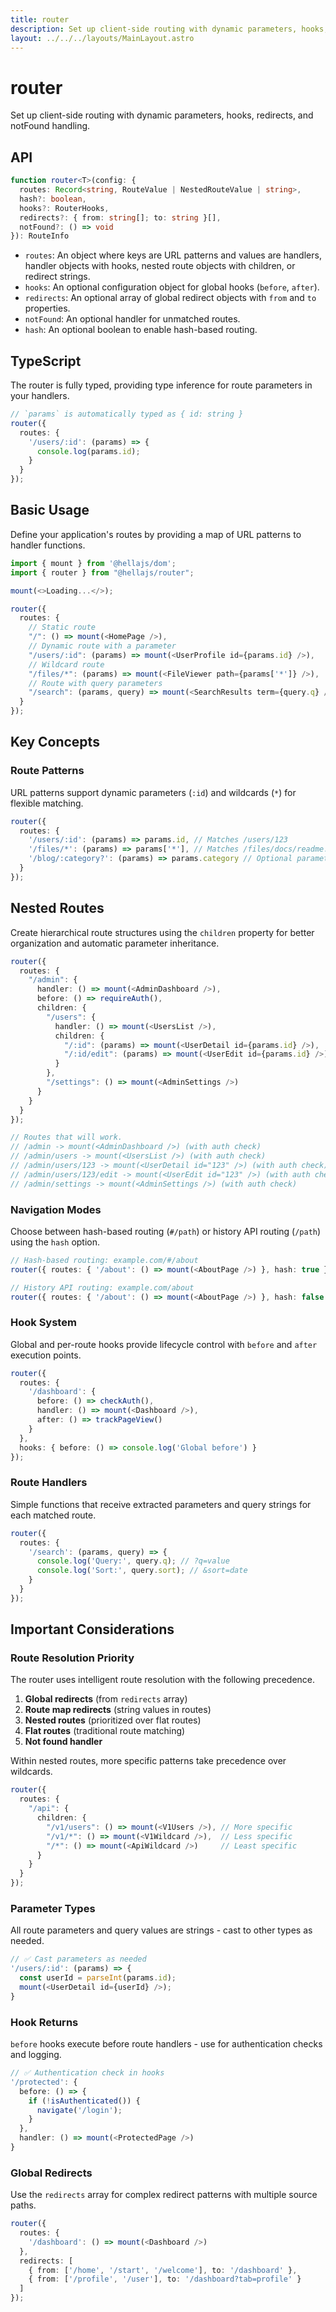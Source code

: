 ```yaml
---
title: router
description: Set up client-side routing with dynamic parameters, hooks, redirects, and notFound handling.
layout: ../../../layouts/MainLayout.astro
---
```


# router

Set up client-side routing with dynamic parameters, hooks, redirects, and notFound handling.

## API

```typescript
function router<T>(config: {
  routes: Record<string, RouteValue | NestedRouteValue | string>,
  hash?: boolean,
  hooks?: RouterHooks,
  redirects?: { from: string[]; to: string }[],
  notFound?: () => void
}): RouteInfo
```
- `routes`: An object where keys are URL patterns and values are handlers, handler objects with hooks, nested route objects with children, or redirect strings.
- `hooks`: An optional configuration object for global hooks (`before`, `after`).
- `redirects`: An optional array of global redirect objects with `from` and `to` properties.
- `notFound`: An optional handler for unmatched routes.
- `hash`: An optional boolean to enable hash-based routing.

## TypeScript

The router is fully typed, providing type inference for route parameters in your handlers.

```typescript
// `params` is automatically typed as { id: string }
router({
  routes: {
    '/users/:id': (params) => {
      console.log(params.id);
    }
  }
});
```

## Basic Usage

Define your application's routes by providing a map of URL patterns to handler functions.

```typescript
import { mount } from '@hellajs/dom';
import { router } from "@hellajs/router";

mount(<>Loading...</>);

router({
  routes: {
    // Static route
    "/": () => mount(<HomePage />),
    // Dynamic route with a parameter
    "/users/:id": (params) => mount(<UserProfile id={params.id} />),
    // Wildcard route
    "/files/*": (params) => mount(<FileViewer path={params['*']} />),
    // Route with query parameters
    "/search": (params, query) => mount(<SearchResults term={query.q} />),
  }
});
```

## Key Concepts


### Route Patterns

URL patterns support dynamic parameters (`:id`) and wildcards (`*`) for flexible matching.

```typescript
router({
  routes: {
    '/users/:id': (params) => params.id, // Matches /users/123
    '/files/*': (params) => params['*'], // Matches /files/docs/readme.txt
    '/blog/:category?': (params) => params.category // Optional parameter
  }
});
```


## Nested Routes

Create hierarchical route structures using the `children` property for better organization and automatic parameter inheritance.

```typescript
router({
  routes: {
    "/admin": {
      handler: () => mount(<AdminDashboard />),
      before: () => requireAuth(),
      children: {
        "/users": {
          handler: () => mount(<UsersList />),
          children: {
            "/:id": (params) => mount(<UserDetail id={params.id} />),
            "/:id/edit": (params) => mount(<UserEdit id={params.id} />)
          }
        },
        "/settings": () => mount(<AdminSettings />)
      }
    }
  }
});

// Routes that will work.
// /admin -> mount(<AdminDashboard />) (with auth check)
// /admin/users -> mount(<UsersList />) (with auth check)  
// /admin/users/123 -> mount(<UserDetail id="123" />) (with auth check)
// /admin/users/123/edit -> mount(<UserEdit id="123" />) (with auth check)
// /admin/settings -> mount(<AdminSettings />) (with auth check)
```

### Navigation Modes

Choose between hash-based routing (`#/path`) or history API routing (`/path`) using the `hash` option.

```typescript
// Hash-based routing: example.com/#/about
router({ routes: { '/about': () => mount(<AboutPage />) }, hash: true });

// History API routing: example.com/about  
router({ routes: { '/about': () => mount(<AboutPage />) }, hash: false });
```

### Hook System

Global and per-route hooks provide lifecycle control with `before` and `after` execution points.

```typescript
router({
  routes: {
    '/dashboard': {
      before: () => checkAuth(),
      handler: () => mount(<Dashboard />),
      after: () => trackPageView()
    }
  },
  hooks: { before: () => console.log('Global before') }
});
```

### Route Handlers

Simple functions that receive extracted parameters and query strings for each matched route.

```typescript
router({
  routes: {
    '/search': (params, query) => {
      console.log('Query:', query.q); // ?q=value
      console.log('Sort:', query.sort); // &sort=date
    }
  }
});
```

## Important Considerations

### Route Resolution Priority

The router uses intelligent route resolution with the following precedence.

1. **Global redirects** (from `redirects` array)
2. **Route map redirects** (string values in routes)
3. **Nested routes** (prioritized over flat routes)
4. **Flat routes** (traditional route matching)
5. **Not found handler**

Within nested routes, more specific patterns take precedence over wildcards.

```typescript
router({
  routes: {
    "/api": {
      children: {
        "/v1/users": () => mount(<V1Users />), // More specific
        "/v1/*": () => mount(<V1Wildcard />),  // Less specific
        "/*": () => mount(<ApiWildcard />)     // Least specific
      }
    }
  }
});
```

### Parameter Types

All route parameters and query values are strings - cast to other types as needed.

```typescript
// ✅ Cast parameters as needed
'/users/:id': (params) => {
  const userId = parseInt(params.id);
  mount(<UserDetail id={userId} />);
}
```

### Hook Returns

`before` hooks execute before route handlers - use for authentication checks and logging.

```typescript
// ✅ Authentication check in hooks
'/protected': {
  before: () => {
    if (!isAuthenticated()) {
      navigate('/login');
    }
  },
  handler: () => mount(<ProtectedPage />)
}
```

### Global Redirects

Use the `redirects` array for complex redirect patterns with multiple source paths.

```typescript
router({
  routes: {
    '/dashboard': () => mount(<Dashboard />)
  },
  redirects: [
    { from: ['/home', '/start', '/welcome'], to: '/dashboard' },
    { from: ['/profile', '/user'], to: '/dashboard?tab=profile' }
  ]
});
```

